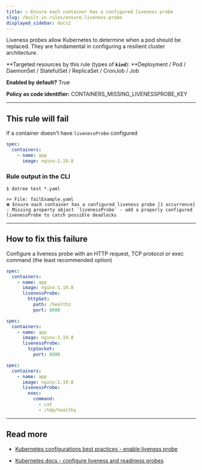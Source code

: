 ```yaml
---
title: ☑️ Ensure each container has a configured liveness probe
slug: /built-in-rules/ensure-liveness-probe
displayed_sidebar: docs2
---
```


Liveness probes allow Kubernetes to determine when a pod should be replaced. They are fundamental in configuring a resilient cluster architecture.

**Targeted resources by this rule (types of **`kind`**): **Deployment / Pod / DaemonSet / StatefulSet / ReplicaSet / CronJob / Job

**Enabled by default?** True

**Policy as code identifier:** CONTAINERS_MISSING_LIVENESSPROBE_KEY

---

## This rule will fail

If a container doesn't have `livenessProbe` configured

```yaml
spec:
  containers:
    - name: app
      image: nginx:1.19.8
```

### Rule output in the CLI

```none
$ datree test *.yaml

>> File: failExample.yaml
❌ Ensure each container has a configured liveness probe [1 occurrence]
💡 Missing property object `livenessProbe` - add a properly configured livenessProbe to catch possible deadlocks
```

---

## How to fix this failure

Configure a liveness probe with an HTTP request, TCP protocol or exec command (the least recommended option)

```yaml
spec:
  containers:
    - name: app
      image: nginx:1.19.8
      livenessProbe:
        httpGet:
          path: /healthz
          port: 8080
```

```yaml
spec:
  containers:
    - name: app
      image: nginx:1.19.8
      livenessProbe:
        tcpSocket:
          port: 8080
```

```yaml
spec:
  containers:
    - name: app
      image: nginx:1.19.8
      livenessProbe:
        exec:
          command:
            - cat
            - /tmp/healthy
```

---

## Read more

- [Kubernetes configurations best practices - enable liveness probe](https://www.datree.io/resources/kubernetes-configurations-best-practices#anchor7)[](https://kubernetes.io/docs/concepts/configuration/manage-resources-containers/)

- [Kubernetes docs - configure liveness and readiness probes](https://kubernetes.io/docs/tasks/configure-pod-container/configure-liveness-readiness-startup-probes/)
